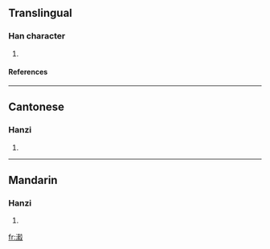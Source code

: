 ==Translingual==
===Han character===
{{Han char|rn=85|rad=水|as=16|sn=19|four=3714<sub>7</sub>|canj=水土火水 (EGFE)}}
# {{defn|Han|sort=水16}}
====References====
{{Han ref|kx=0660.240|dkj=18676|dj=1070.160|hdz=31781.140|uh=702B|ud=28715|bh=F260|bd=62048}}

----
==Cantonese==
===Hanzi===
{{yue-hanzi|jyut=|y=huk1}}
# {{defn|Cantonese}}

----
==Mandarin==
===Hanzi===
{{cmn-hanzi|pin=[[hú]] (hu2)|wg=hu<sup>2</sup>}}
# {{defn|Mandarin}}

[[fr:瀫]]